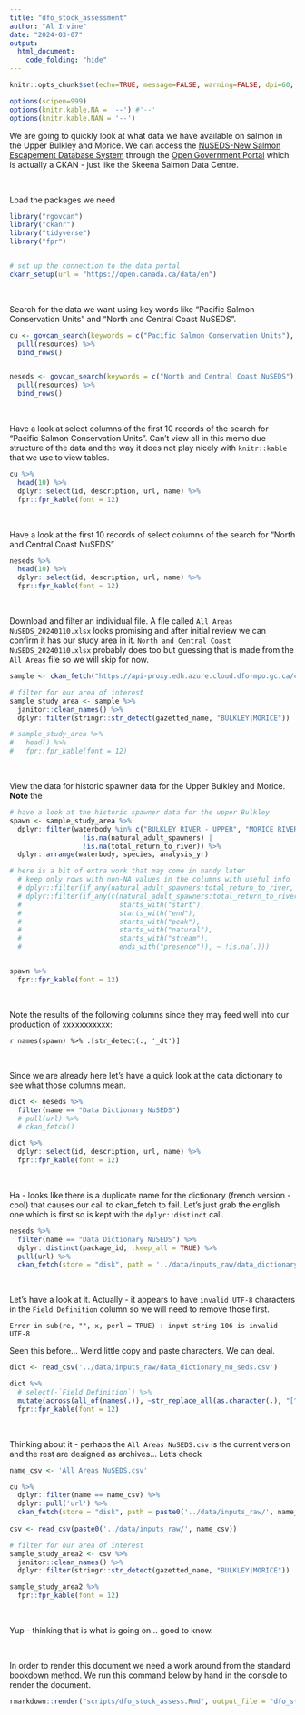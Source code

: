 ```yaml
---
title: "dfo_stock_assessment"
author: "Al Irvine"
date: "2024-03-07"
output: 
  html_document:
    code_folding: "hide"
---
```


```r
knitr::opts_chunk$set(echo=TRUE, message=FALSE, warning=FALSE, dpi=60, out.width = "100%")

options(scipen=999)
options(knitr.kable.NA = '--') #'--'
options(knitr.kable.NAN = '--')
```


We are going to quickly look at what data we have available on salmon in the Upper Bulkley and Morice. We can access the
[NuSEDS-New Salmon Escapement Database System](https://open.canada.ca/data/en/dataset/c48669a3-045b-400d-b730-48aafe8c5ee6)
through the [Open Government Portal](https://open.canada.ca/en) which is actually a CKAN - just like the Skeena Salmon Data Centre.

<br>

Load the packages we need
```r
library("rgovcan")
library("ckanr")
library("tidyverse")
library("fpr")


# set up the connection to the data portal
ckanr_setup(url = "https://open.canada.ca/data/en")
```

<br>

Search for the data we want using key words like "Pacific Salmon Conservation Units" and "North and Central Coast NuSEDS".


```r
cu <- govcan_search(keywords = c("Pacific Salmon Conservation Units"), records = 100, format_results = TRUE) %>% 
  pull(resources) %>% 
  bind_rows()


neseds <- govcan_search(keywords = c("North and Central Coast NuSEDS"), records = 150, format_results = TRUE) %>% 
  pull(resources) %>% 
  bind_rows()

```

<br>

Have a look at select columns of the first 10 records of the search for "Pacific Salmon Conservation Units".  Can't view 
all in this memo due structure of the data and the way it does not play nicely with `knitr::kable` that we use to view tables.
```r
cu %>% 
  head(10) %>% 
  dplyr::select(id, description, url, name) %>% 
  fpr::fpr_kable(font = 12)
```

<br>

Have a look at the first 10 records of select columns of the search for "North and Central Coast NuSEDS"
```r
neseds %>% 
  head(10) %>% 
  dplyr::select(id, description, url, name) %>% 
  fpr::fpr_kable(font = 12)

```

<br>

Download and filter an individual file.  A file called `All Areas NuSEDS_20240110.xlsx` looks promising and after initial 
review we can confirm it has our study area in it. `North and Central Coast NuSEDS_20240110.xlsx` probably does too but
guessing that is made from the `All Areas` file so we will skip for now.

```r
sample <- ckan_fetch("https://api-proxy.edh.azure.cloud.dfo-mpo.gc.ca/catalogue/records/c48669a3-045b-400d-b730-48aafe8c5ee6/attachments/All%20Areas%20NuSEDS_20240110.xlsx") 

# filter for our area of interest
sample_study_area <- sample %>%   
  janitor::clean_names() %>% 
  dplyr::filter(stringr::str_detect(gazetted_name, "BULKLEY|MORICE")) 

# sample_study_area %>% 
#   head() %>% 
#   fpr::fpr_kable(font = 12)

```

<br>

View the data for historic spawner data for the Upper Bulkley and Morice. **Note** the 

```r
# have a look at the historic spawner data for the upper Bulkley
spawn <- sample_study_area %>% 
  dplyr::filter(waterbody %in% c("BULKLEY RIVER - UPPER", "MORICE RIVER") & 
                  !is.na(natural_adult_spawners) |
                  !is.na(total_return_to_river)) %>% 
  dplyr::arrange(waterbody, species, analysis_yr)

# here is a bit of extra work that may come in handy later
  # keep only rows with non-NA values in the columns with useful info
  # dplyr::filter(if_any(natural_adult_spawners:total_return_to_river, ~ !is.na(.))) %>% 
  # dplyr::filter(if_any(c(natural_adult_spawners:total_return_to_river, 
  #                        starts_with("start"), 
  #                        starts_with("end"), 
  #                        starts_with("peak"),
  #                        starts_with("natural"),
  #                        starts_with("stream"),
  #                        ends_with("presence")), ~ !is.na(.)))


spawn %>% 
  fpr::fpr_kable(font = 12)

```

<br>

Note the results of the following columns since they may feed well into our production of xxxxxxxxxxx:

`r names(spawn) %>% .[str_detect(., '_dt')]`

<br>

Since we are already here let's have a quick look at the data dictionary to see what those columns mean.

```r
dict <- neseds %>% 
  filter(name == "Data Dictionary NuSEDS") 
  # pull(url) %>% 
  # ckan_fetch() 

dict %>% 
  dplyr::select(id, description, url, name) %>% 
  fpr::fpr_kable(font = 12)


```

<br>

Ha - looks like there is a duplicate name for the dictionary (french version - cool) that causes our call to ckan_fetch to fail.
Let’s just grab the english one which is first so is kept with the `dplyr::distinct` call.


```r
neseds %>% 
  filter(name == "Data Dictionary NuSEDS") %>% 
  dplyr::distinct(package_id, .keep_all = TRUE) %>% 
  pull(url) %>% 
  ckan_fetch(store = "disk", path = '../data/inputs_raw/data_dictionary_nu_seds.csv') 
```


<br>

Let's have a look at it. Actually - it appears to have `invalid UTF-8` characters in the `Field Definition` column
so we will need to remove those first. 

    Error in sub(re, "", x, perl = TRUE) : input string 106 is invalid UTF-8
    
Seen this before...  Weird little copy and paste characters.  We can deal.

```r
dict <- read_csv('../data/inputs_raw/data_dictionary_nu_seds.csv')

dict %>% 
  # select(-`Field Definition`) %>% 
  mutate(across(all_of(names(.)), ~str_replace_all(as.character(.), "[^ -~]", ""))) %>% 
  fpr::fpr_kable(font = 12)
```

<br>

Thinking about it - perhaps the `All Areas NuSEDS.csv` is the current version and the rest are designed as archives...
Let's check

```r
name_csv <- 'All Areas NuSEDS.csv'

cu %>% 
  dplyr::filter(name == name_csv) %>% 
  dplyr::pull('url') %>% 
  ckan_fetch(store = "disk", path = paste0('../data/inputs_raw/', name_csv)) 
  
csv <- read_csv(paste0('../data/inputs_raw/', name_csv))

# filter for our area of interest
sample_study_area2 <- csv %>%   
  janitor::clean_names() %>% 
  dplyr::filter(stringr::str_detect(gazetted_name, "BULKLEY|MORICE")) 

sample_study_area2 %>% 
  fpr::fpr_kable(font = 12)

```

<br>

Yup - thinking that is what is going on... good to know.

<br>

In order to render this document we need a work around from the standard bookdown method. We run this command below
by hand in the console to render the document.

```r
rmarkdown::render("scripts/dfo_stock_assess.Rmd", output_file = "dfo_stock_assess.html", output_dir = "memos")

```

